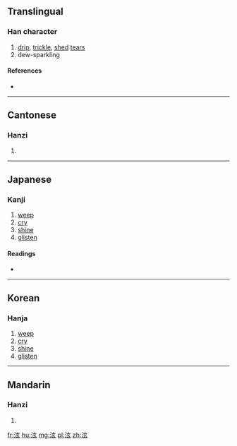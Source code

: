==Translingual==

===Han character===
{{Han char|rn=85|rad=水|as=05|sn=8|four=3013<sub>2</sub>|canj=水卜女戈 (EYVI)}}

# [[drip]], [[trickle]], [[shed]] [[tears]]
# dew-sparkling

====References====
* {{Han ref|kx=0618.080|dkj=17319|dj=1013.050|hdz=31593.030|uh=6CEB|ud=27883|bh=CCF0|bd=52464}}

----

==Cantonese==

===Hanzi===
{{yue-hanzi|jyut=jyun5|y=yun5}}

# {{defn|lang=yue|sort=水05}}

----

==Japanese==

===Kanji===
{{ja-kanji|grade=|rs=水05}}

# [[weep]]
# [[cry]]
# [[shine]]
# [[glisten]]

====Readings====
* {{ja-readings|on=[[けん]] (ken), [[げん]] (gen)|kun=[[ながれる]] (nagareru)}}

----

==Korean==

===Hanja===
{{ko-hanja|hangeul=현|eumhun=|rv=hyeon|mr=hyŏn|y=hyen}}

# [[weep]]
# [[cry]]
# [[shine]]
# [[glisten]]

----

==Mandarin==

===Hanzi===
{{cmn-hanzi|pin=[[xuàn]] ([[xuan4]])|wg=hsüan<sup>4</sup>}}

# {{defn|lang=cmn|sort=水05}}

[[fr:泫]]
[[hu:泫]]
[[mg:泫]]
[[pl:泫]]
[[zh:泫]]